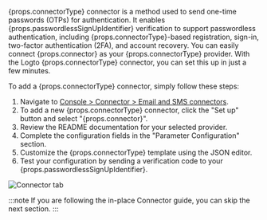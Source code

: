 
{props.connectorType} connector is a method used to send one-time passwords (OTPs) for authentication. It enables {props.passwordlessSignUpIdentifier} verification to support passwordless authentication, including {props.connectorType}-based registration, sign-in, two-factor authentication (2FA), and account recovery.
You can easily connect {props.connector} as your {props.connectorType} provider. With the Logto {props.connectorType} connector, you can set this up in just a few minutes.

To add a {props.connectorType} connector, simply follow these steps:

1. Navigate to [Console > Connector > Email and SMS connectors](https://cloud.logto.io/to/connectors/passwordless).
2. To add a new {props.connectorType} connector, click the "Set up" button and select "{props.connector}".
3. Review the README documentation for your selected provider.
4. Complete the configuration fields in the "Parameter Configuration" section.
5. Customize the {props.connectorType} template using the JSON editor.
6. Test your configuration by sending a verification code to your {props.passwordlessSignUpIdentifier}.

<img src={connectorTabPasswordlessImage} alt="Connector tab" />

:::note
If you are following the in-place Connector guide, you can skip the next section.
:::
